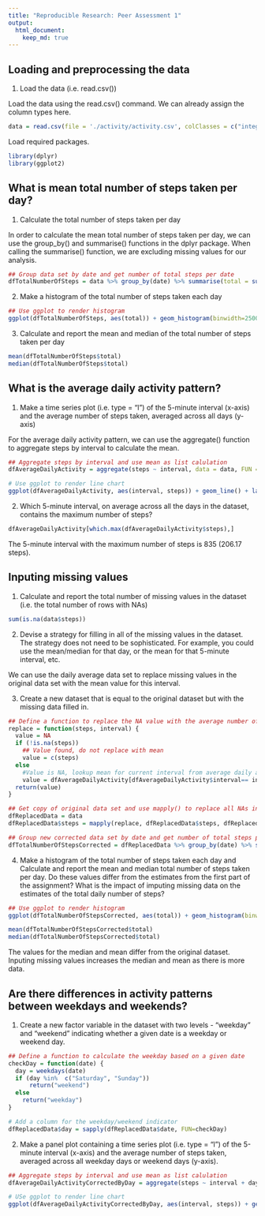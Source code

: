 ```yaml
---
title: "Reproducible Research: Peer Assessment 1"
output: 
  html_document:
    keep_md: true
---
```



## Loading and preprocessing the data

1. Load the data (i.e. read.csv())

Load the data using the read.csv() command. We can already assign the column types here.

```r
data = read.csv(file = './activity/activity.csv', colClasses = c("integer","Date","numeric"))
```


Load required packages.

```r
library(dplyr)
library(ggplot2)
```


## What is mean total number of steps taken per day?

1. Calculate the total number of steps taken per day

In order to calculate the mean total number of steps taken per day, we can use the group_by() and summarise() functions in the dplyr package. When calling the summarise() function, we are excluding missing values for our analysis.

```r
## Group data set by date and get number of total steps per date
dfTotalNumberOfSteps = data %>% group_by(date) %>% summarise(total = sum(steps, na.rm = TRUE)) 
```

2. Make a histogram of the total number of steps taken each day

```r
## Use ggplot to render histogram
ggplot(dfTotalNumberOfSteps, aes(total)) + geom_histogram(binwidth=2500) + labs(x="Total number of steps", y = "Frequency", title="Histogram of total number of steps per day (NA removed)")
```

3. Calculate and report the mean and median of the total number of steps taken per day

```r
mean(dfTotalNumberOfSteps$total)
median(dfTotalNumberOfSteps$total)
```

## What is the average daily activity pattern?

1. Make a time series plot (i.e. type = "l") of the 5-minute interval (x-axis) and the average number of steps taken, averaged across all days (y-axis)

For the average daily activity pattern, we can use the aggregate() function to aggregate steps by interval to calculate the mean.

```r
## Aggregate steps by interval and use mean as list calulation
dfAverageDailyActivity = aggregate(steps ~ interval, data = data, FUN = "mean", na.rm = TRUE)

# Use ggplot to render line chart
ggplot(dfAverageDailyActivity, aes(interval, steps)) + geom_line() + labs(x="Interval", y = "Steps", title="Average steps by interval")
```

2. Which 5-minute interval, on average across all the days in the dataset, contains the maximum number of steps?

```r
dfAverageDailyActivity[which.max(dfAverageDailyActivity$steps),]
```

The 5-minute interval with the maximum number of steps is 835 (206.17 steps).


## Inputing missing values

1. Calculate and report the total number of missing values in the dataset (i.e. the total number of rows with NAs)

```r
sum(is.na(data$steps))
```

2. Devise a strategy for filling in all of the missing values in the dataset. The strategy does not need to be sophisticated. For example, you could use the mean/median for that day, or the mean for that 5-minute interval, etc.

We can use the daily average data set to replace missing values in the original data set with the mean value for this interval.

3. Create a new dataset that is equal to the original dataset but with the missing data filled in.
```r
## Define a function to replace the NA value with the average number of steps for a current activity
replace = function(steps, interval) {
  value = NA
  if (!is.na(steps)) 
    ## Value found, do not replace with mean
    value = c(steps)
  else 
    #Value is NA, lookup mean for current interval from average daily activity data set
    value = dfAverageDailyActivity[dfAverageDailyActivity$interval== interval, "steps"]
  return(value)
}

## Get copy of original data set and use mapply() to replace all NAs in the data set
dfReplacedData = data
dfReplacedData$steps = mapply(replace, dfReplacedData$steps, dfReplacedData$interval)

## Group new corrected data set by date and get number of total steps per date
dfTotalNumberOfStepsCorrected = dfReplacedData %>% group_by(date) %>% summarise(total = sum(steps, na.rm = TRUE)) 
```

4. Make a histogram of the total number of steps taken each day and Calculate and report the mean and median total number of steps taken per day. Do these values differ from the estimates from the first part of the assignment? What is the impact of imputing missing data on the estimates of the total daily number of steps?

```r

## Use ggplot to render histogram
ggplot(dfTotalNumberOfStepsCorrected, aes(total)) + geom_histogram(binwidth=2500) + labs(x="Total number of steps", y = "Frequency", title="Histogram of total number of steps per day (NA replaced)")

mean(dfTotalNumberOfStepsCorrected$total)
median(dfTotalNumberOfStepsCorrected$total)

```

The values for the median and mean differ from the original dataset. Inputing missing values increases the median and mean as there is more data.

## Are there differences in activity patterns between weekdays and weekends?

1. Create a new factor variable in the dataset with two levels - "weekday" and "weekend" indicating whether a given date is a weekday or weekend day.

```r
## Define a function to calculate the weekday based on a given date 
checkDay = function(date) {
  day = weekdays(date)
  if (day %in%  c("Saturday", "Sunday"))
      return("weekend")
  else
    return("weekday")
}

# Add a column for the weekday/weekend indicator
dfReplacedData$day = sapply(dfReplacedData$date, FUN=checkDay)
```

2. Make a panel plot containing a time series plot (i.e. type = "l") of the 5-minute interval (x-axis) and the average number of steps taken, averaged across all weekday days or weekend days (y-axis).

```r
## Aggregate steps by interval and use mean as list calulation
dfAverageDailyActivityCorrectedByDay = aggregate(steps ~ interval + day, data = dfReplacedData, FUN = "mean", na.rm = TRUE)

# USe ggplot to render line chart
ggplot(dfAverageDailyActivityCorrectedByDay, aes(interval, steps)) + geom_line() + facet_grid(day ~ .) + labs(x="Interval", y = "Steps", title="Average steps by interval")
```
